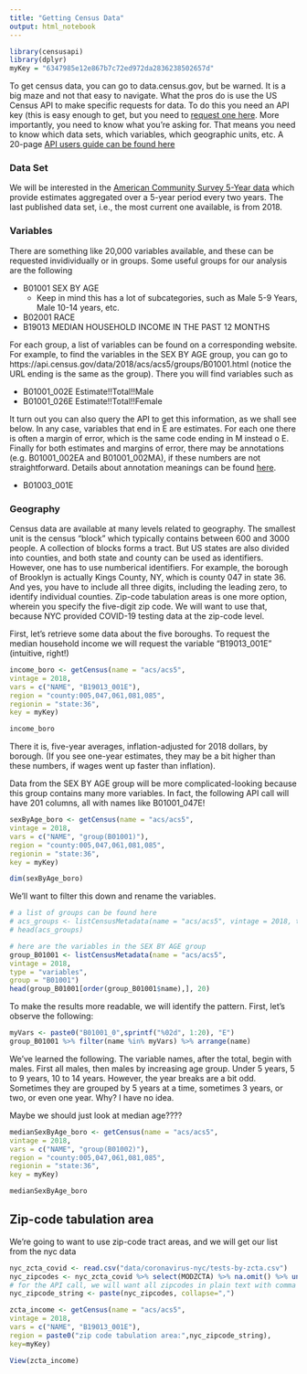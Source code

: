 ```yaml
---
title: "Getting Census Data"
output: html_notebook
---
```


```r
library(censusapi)
library(dplyr)
myKey = "6347985e12e867b7c72ed972da2836238502657d"
```


To get census data, you can go to data.census.gov, but be warned. It is a big maze and not that easy to navigate. What the pros do is use the US Census API to make specific requests for data. To do this you need an API key (this is easy enough to get, but you need to [request one here](https://api.census.gov/data/key_signup.html). More importantly, you need to know what you're asking for. That means you need to know which data sets, which variables, which geographic units, etc. A 20-page [API users guide can be found here](https://www.census.gov/content/dam/Census/data/developers/api-user-guide/api-guide.pdf)

### Data Set

We will be interested in the [American Community Survey 5-Year data](https://www.census.gov/data/developers/data-sets/acs-5year.html) which provide estimates aggregated over a 5-year period every two years. The last published data set, i.e., the most current one available, is from 2018.

### Variables

There are something like 20,000 variables available, and these can be requested invidividually or in groups. Some useful groups for our analysis are the following

+ B01001	SEX BY AGE	
  + Keep in mind this has a lot of subcategories, such as Male 5-9 Years, Male 10-14 years, etc.
+ B02001	RACE	
+ B19013	MEDIAN HOUSEHOLD INCOME IN THE PAST 12 MONTHS

For each group, a list of variables can be found on a corresponding website. For example, to find the variables in the SEX BY AGE group, you can go to https://api.census.gov/data/2018/acs/acs5/groups/B01001.html (notice the URL ending is the same as the group). There you will find variables such as

+ B01001_002E	Estimate!!Total!!Male
+ B01001_026E	Estimate!!Total!!Female

It turn out you can also query the API to get this information, as we shall see below. In any case, variables that end in E are estimates. For each one there is often a margin of error, which is the same code ending in M instead o E. Finally for both estimates and margins of error, there may be annotations (e.g. B01001_002EA and B01001_002MA), if these numbers are not straightforward. Details about annotation meanings can be found  [here](https://www.census.gov/data/developers/data-sets/acs-1year/notes-on-acs-estimate-and-annotation-values.html).


+ B01003_001E

### Geography

Census data are available at many levels related to geography. The smallest unit is the census "block"  which typically contains between 600 and 3000 people. A collection of blocks forms a tract. But US states are also divided into counties, and both state and county can be used as identifiers. However, one has to use numberical identifiers. For example, the borough of Brooklyn is actually Kings County, NY, which is county 047 in state 36. And yes, you have to include all three digits, including the leading zero, to identify individual counties. Zip-code tabulation areas is one more option, wherein you specify the five-digit zip code. We will want to use that, because NYC provided COVID-19 testing data at the zip-code level. 

First, let's retrieve some data about the five boroughs. To request the median household income we will request the variable "B19013_001E" (intuitive, right!)


```r
income_boro <- getCensus(name = "acs/acs5",
vintage = 2018,
vars = c("NAME", "B19013_001E"),
region = "county:005,047,061,081,085",
regionin = "state:36", 
key = myKey)

income_boro
```
There it is, five-year averages, inflation-adjusted for 2018 dollars, by borough. (If you see one-year estimates, they may  be a bit higher than these numbers, if wages went up faster than inflation).

Data from the SEX BY AGE group will be more complicated-looking because this group contains many more variables. In fact, the following API call will have 201 columns, all with names like B01001_047E!

```r
sexByAge_boro <- getCensus(name = "acs/acs5",
vintage = 2018,
vars = c("NAME", "group(B01001)"),
region = "county:005,047,061,081,085",
regionin = "state:36", 
key = myKey)

dim(sexByAge_boro)
```

We'll want to filter this down and rename the variables.

```r
# a list of groups can be found here
# acs_groups <- listCensusMetadata(name = "acs/acs5", vintage = 2018, type = "groups")
# head(acs_groups)

# here are the variables in the SEX BY AGE group
group_B01001 <- listCensusMetadata(name = "acs/acs5",
vintage = 2018,
type = "variables",
group = "B01001")
head(group_B01001[order(group_B01001$name),], 20)

```

To make the results more readable, we will identify the pattern. First, let's observe the following:

```r
myVars <- paste0("B01001_0",sprintf("%02d", 1:20), "E")
group_B01001 %>% filter(name %in% myVars) %>% arrange(name)

```


We've learned the following. The variable names, after the total, begin with males. First all males, then males by increasing age group. Under 5 years, 5 to 9 years, 10 to 14 years. However, the year breaks are a bit odd. Sometimes they are grouped by 5 years at a time, sometimes 3 years, or two, or even one year. Why? I have no idea.

Maybe we should just look at median age????

```r
medianSexByAge_boro <- getCensus(name = "acs/acs5",
vintage = 2018,
vars = c("NAME", "group(B01002)"),
region = "county:005,047,061,081,085",
regionin = "state:36", 
key = myKey)

medianSexByAge_boro
```



## Zip-code tabulation area

We're going to want to use zip-code tract areas, and we will get our list from the nyc data

``` r
nyc_zcta_covid <- read.csv("data/coronavirus-nyc/tests-by-zcta.csv")
nyc_zipcodes <- nyc_zcta_covid %>% select(MODZCTA) %>% na.omit() %>% unlist()
# for the API call, we will want all zipcodes in plain text with comma separation
nyc_zipcode_string <- paste(nyc_zipcodes, collapse=",")

```


```r
zcta_income <- getCensus(name = "acs/acs5",
vintage = 2018,
vars = c("NAME", "B19013_001E"),
region = paste0("zip code tabulation area:",nyc_zipcode_string),
key=myKey)
```

```r
View(zcta_income)
```
